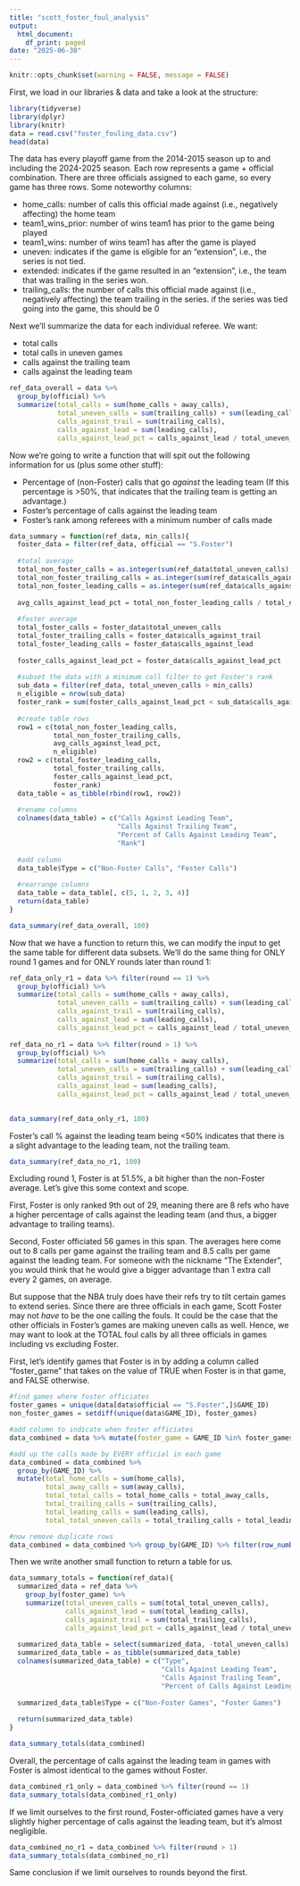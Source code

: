 ```yaml
---
title: "scott_foster_foul_analysis"
output:
  html_document:
    df_print: paged
date: "2025-06-30"
---
```


```r
knitr::opts_chunk$set(warning = FALSE, message = FALSE) 
```

First, we load in our libraries & data and take a look at the structure:

```r
library(tidyverse)
library(dplyr)
library(knitr)
data = read.csv("foster_fouling_data.csv")
head(data)
```

The data has every playoff game from the 2014-2015 season up to and including the 2024-2025 season. Each row represents a game + official combination. There are three officials assigned to each game, so every game has three rows. Some noteworthy columns:

- home_calls: number of calls this official made against (i.e., negatively affecting) the home team
- team1_wins_prior: number of wins team1 has prior to the game being played
- team1_wins: number of wins team1 has after the game is played
- uneven: indicates if the game is eligible for an "extension", i.e., the series is not tied.
- extended: indicates if the game resulted in an "extension", i.e., the team that was trailing in the series won.
- trailing_calls: the number of calls this official made against (i.e., negatively affecting) the team trailing in the series. if the series was tied going into the game, this should be 0


Next we'll summarize the data for each individual referee. We want:

- total calls
- total calls in uneven games
- calls against the trailing team
- calls against the leading team

```r
ref_data_overall = data %>%
  group_by(official) %>%
  summarize(total_calls = sum(home_calls + away_calls),
            total_uneven_calls = sum(trailing_calls) + sum(leading_calls),
            calls_against_trail = sum(trailing_calls),
            calls_against_lead = sum(leading_calls),
            calls_against_lead_pct = calls_against_lead / total_uneven_calls)
```

Now we're going to write a function that will spit out the following information for us (plus some other stuff):

- Percentage of (non-Foster) calls that go *against* the leading team (If this percentage is >50%, that indicates that the trailing team is getting an advantage.)
- Foster's percentage of calls against the leading team
- Foster's rank among referees with a minimum number of calls made


```r
data_summary = function(ref_data, min_calls){
  foster_data = filter(ref_data, official == "S.Foster")
  
  #total average
  total_non_foster_calls = as.integer(sum(ref_data$total_uneven_calls))
  total_non_foster_trailing_calls = as.integer(sum(ref_data$calls_against_trail))
  total_non_foster_leading_calls = as.integer(sum(ref_data$calls_against_lead))
  
  avg_calls_against_lead_pct = total_non_foster_leading_calls / total_non_foster_calls
  
  #foster average
  total_foster_calls = foster_data$total_uneven_calls
  total_foster_trailing_calls = foster_data$calls_against_trail
  total_foster_leading_calls = foster_data$calls_against_lead
  
  foster_calls_against_lead_pct = foster_data$calls_against_lead_pct
  
  #subset the data with a minimum call filter to get Foster's rank
  sub_data = filter(ref_data, total_uneven_calls > min_calls)
  n_eligible = nrow(sub_data)
  foster_rank = sum(foster_calls_against_lead_pct < sub_data$calls_against_lead_pct)
  
  #create table rows
  row1 = c(total_non_foster_leading_calls,
           total_non_foster_trailing_calls,
           avg_calls_against_lead_pct,
           n_eligible)
  row2 = c(total_foster_leading_calls,
           total_foster_trailing_calls,
           foster_calls_against_lead_pct,
           foster_rank)
  data_table = as_tibble(rbind(row1, row2))
  
  #rename columns
  colnames(data_table) = c("Calls Against Leading Team",
                           "Calls Against Trailing Team",
                           "Percent of Calls Against Leading Team",
                           "Rank")
  
  #add column
  data_table$Type = c("Non-Foster Calls", "Foster Calls")
  
  #rearrange columns
  data_table = data_table[, c(5, 1, 2, 3, 4)]
  return(data_table)
}
```

```r
data_summary(ref_data_overall, 100)
```

Now that we have a function to return this, we can modify the input to get the same table for different data subsets. We'll do the same thing for ONLY round 1 games and for ONLY rounds later than round 1:


```r
ref_data_only_r1 = data %>% filter(round == 1) %>%
  group_by(official) %>%
  summarize(total_calls = sum(home_calls + away_calls),
            total_uneven_calls = sum(trailing_calls) + sum(leading_calls),
            calls_against_trail = sum(trailing_calls),
            calls_against_lead = sum(leading_calls),
            calls_against_lead_pct = calls_against_lead / total_uneven_calls)
  
ref_data_no_r1 = data %>% filter(round > 1) %>%
  group_by(official) %>%
  summarize(total_calls = sum(home_calls + away_calls),
            total_uneven_calls = sum(trailing_calls) + sum(leading_calls),
            calls_against_trail = sum(trailing_calls),
            calls_against_lead = sum(leading_calls),
            calls_against_lead_pct = calls_against_lead / total_uneven_calls)
  
```

```r
data_summary(ref_data_only_r1, 100)
```

Foster's call % against the leading team being <50% indicates that there is a slight advantage to the leading team, not the trailing team.

```r
data_summary(ref_data_no_r1, 100)
```

Excluding round 1, Foster is at 51.5%, a bit higher than the non-Foster average. Let's give this some context and scope. 

First, Foster is only ranked 9th out of 29, meaning there are 8 refs who have a higher percentage of calls against the leading team (and thus, a bigger advantage to trailing teams).

Second, Foster officiated 56 games in this span. The averages here come out to 8 calls per game against the trailing team and 8.5 calls per game against the leading team. For someone with the nickname "The Extender", you would think that he would give a bigger advantage than 1 extra call every 2 games, on average.


But suppose that the NBA truly does have their refs try to tilt certain games to extend series. Since there are three officials in each game, Scott Foster may not *have* to be the one calling the fouls. It could be the case that the other officials in Foster's games are making uneven calls as well. Hence, we may want to look at the TOTAL foul calls by all three officials in games including vs excluding Foster.

First, let's identify games that Foster is in by adding a column called "foster_game" that takes on the value of TRUE when Foster is in that game, and FALSE otherwise.

```r
#find games where foster officiates
foster_games = unique(data[data$official == "S.Foster",]$GAME_ID)
non_foster_games = setdiff(unique(data$GAME_ID), foster_games)

#add column to indicate when foster officiates
data_combined = data %>% mutate(foster_game = GAME_ID %in% foster_games)

#add up the calls made by EVERY official in each game
data_combined = data_combined %>%
  group_by(GAME_ID) %>%
  mutate(total_home_calls = sum(home_calls),
         total_away_calls = sum(away_calls),
         total_total_calls = total_home_calls + total_away_calls,
         total_trailing_calls = sum(trailing_calls),
         total_leading_calls = sum(leading_calls),
         total_total_uneven_calls = total_trailing_calls + total_leading_calls)

#now remove duplicate rows
data_combined = data_combined %>% group_by(GAME_ID) %>% filter(row_number() == 1)
```

Then we write another small function to return a table for us.

```r
data_summary_totals = function(ref_data){
  summarized_data = ref_data %>%
    group_by(foster_game) %>%
    summarize(total_uneven_calls = sum(total_total_uneven_calls),
              calls_against_lead = sum(total_leading_calls),
              calls_against_trail = sum(total_trailing_calls),
              calls_against_lead_pct = calls_against_lead / total_uneven_calls)
  
  summarized_data_table = select(summarized_data, -total_uneven_calls)
  summarized_data_table = as_tibble(summarized_data_table)
  colnames(summarized_data_table) = c("Type",
                                      "Calls Against Leading Team",
                                      "Calls Against Trailing Team",
                                      "Percent of Calls Against Leading Team")
  
  summarized_data_table$Type = c("Non-Foster Games", "Foster Games")
  
  return(summarized_data_table)
}
```


```r
data_summary_totals(data_combined)
```

Overall, the percentage of calls against the leading team in games with Foster is almost identical to the games without Foster.

```r
data_combined_r1_only = data_combined %>% filter(round == 1) 
data_summary_totals(data_combined_r1_only)
```

If we limit ourselves to the first round, Foster-officiated games have a very slightly higher percentage of calls against the leading team, but it's almost negligible.

```r
data_combined_no_r1 = data_combined %>% filter(round > 1)
data_summary_totals(data_combined_no_r1)
```

Same conclusion if we limit ourselves to rounds beyond the first.
